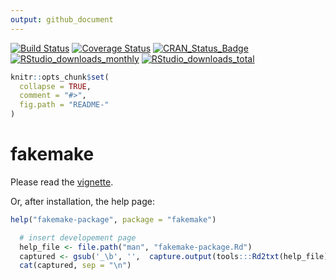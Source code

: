 ```yaml
---
output: github_document
---
```

[![Build Status](https://travis-ci.org/fvafrCU/fakemake.svg?branch=master)](https://travis-ci.org/fvafrCU/fakemake)
[![Coverage Status](https://codecov.io/github/fvafrCU/fakemake/coverage.svg?branch=master)](https://codecov.io/github/fvafrCU/fakemake?branch=master)
[![CRAN_Status_Badge](https://www.r-pkg.org/badges/version/fakemake)](https://cran.r-project.org/package=fakemake)
[![RStudio_downloads_monthly](https://cranlogs.r-pkg.org/badges/fakemake)](https://cran.r-project.org/package=fakemake)
[![RStudio_downloads_total](https://cranlogs.r-pkg.org/badges/grand-total/fakemake)](https://cran.r-project.org/package=fakemake)

<!-- README.md is generated from README.Rmd. Please edit that file -->

```r
knitr::opts_chunk$set(
  collapse = TRUE,
  comment = "#>",
  fig.path = "README-"
)
```

# fakemake
Please read the
[vignette](https://htmlpreview.github.io/?https://github.com/fvafrCU/fakemake/blob/master/inst/doc/An_Introduction_to_fakemake.html).

Or, after installation, the help page:
```r
help("fakemake-package", package = "fakemake")
```
```r
  # insert developement page
  help_file <- file.path("man", "fakemake-package.Rd")
  captured <- gsub('_\b', '',  capture.output(tools:::Rd2txt(help_file) ))
  cat(captured, sep = "\n")
```

